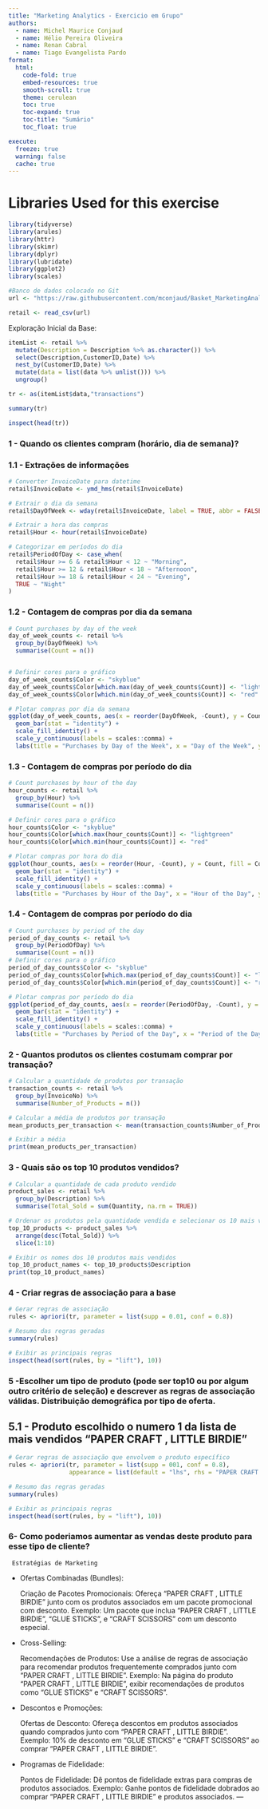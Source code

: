 ```yaml
---
title: "Marketing Analytics - Exercicio em Grupo"
authors:
  - name: Michel Maurice Conjaud
  - name: Hélio Pereira Oliveira
  - name: Renan Cabral
  - name: Tiago Evangelista Pardo
format:
  html:
    code-fold: true
    embed-resources: true
    smooth-scroll: true
    theme: cerulean
    toc: true
    toc-expand: true
    toc-title: "Sumário"
    toc_float: true

execute:
  freeze: true
  warning: false
  cache: true
---
```


# Libraries Used for this exercise

```r
library(tidyverse)
library(arules)
library(httr)
library(skimr)
library(dplyr)
library(lubridate)
library(ggplot2)
library(scales)
```



```r
#Banco de dados colocado no Git
url <- "https://raw.githubusercontent.com/mconjaud/Basket_MarketingAnalytics/main/retail.csv"

retail <- read_csv(url)
```

Exploração Inicial da Base:

```r
itemList <- retail %>%
  mutate(Description = Description %>% as.character()) %>% 
  select(Description,CustomerID,Date) %>% 
  nest_by(CustomerID,Date) %>% 
  mutate(data = list(data %>% unlist())) %>% 
  ungroup()

tr <- as(itemList$data,"transactions")

summary(tr)

inspect(head(tr))
```

### 1 - Quando os clientes compram (horário, dia de semana)?

### 1.1 - Extrações de informações

```r
# Converter InvoiceDate para datetime
retail$InvoiceDate <- ymd_hms(retail$InvoiceDate)

# Extrair o dia da semana
retail$DayOfWeek <- wday(retail$InvoiceDate, label = TRUE, abbr = FALSE)

# Extrair a hora das compras
retail$Hour <- hour(retail$InvoiceDate)

# Categorizar em períodos do dia
retail$PeriodOfDay <- case_when(
  retail$Hour >= 6 & retail$Hour < 12 ~ "Morning",
  retail$Hour >= 12 & retail$Hour < 18 ~ "Afternoon",
  retail$Hour >= 18 & retail$Hour < 24 ~ "Evening",
  TRUE ~ "Night"
)
```

### 1.2 - Contagem de compras por dia da semana

```r
# Count purchases by day of the week
day_of_week_counts <- retail %>%
  group_by(DayOfWeek) %>%
  summarise(Count = n())


# Definir cores para o gráfico
day_of_week_counts$Color <- "skyblue"
day_of_week_counts$Color[which.max(day_of_week_counts$Count)] <- "lightgreen"
day_of_week_counts$Color[which.min(day_of_week_counts$Count)] <- "red"

# Plotar compras por dia da semana
ggplot(day_of_week_counts, aes(x = reorder(DayOfWeek, -Count), y = Count, fill = Color)) +
  geom_bar(stat = "identity") +
  scale_fill_identity() +
  scale_y_continuous(labels = scales::comma) +
  labs(title = "Purchases by Day of the Week", x = "Day of the Week", y = "Number of Purchases (in thousands)")
```

### 1.3 - Contagem de compras por período do dia

```r
# Count purchases by hour of the day
hour_counts <- retail %>%
  group_by(Hour) %>%
  summarise(Count = n())

# Definir cores para o gráfico
hour_counts$Color <- "skyblue"
hour_counts$Color[which.max(hour_counts$Count)] <- "lightgreen"
hour_counts$Color[which.min(hour_counts$Count)] <- "red"

# Plotar compras por hora do dia
ggplot(hour_counts, aes(x = reorder(Hour, -Count), y = Count, fill = Color)) +
  geom_bar(stat = "identity") +
  scale_fill_identity() +
  scale_y_continuous(labels = scales::comma) +
  labs(title = "Purchases by Hour of the Day", x = "Hour of the Day", y = "Number of Purchases (in thousands)")


```

### 1.4 - Contagem de compras por período do dia

```r
# Count purchases by period of the day
period_of_day_counts <- retail %>%
  group_by(PeriodOfDay) %>%
  summarise(Count = n())
# Definir cores para o gráfico
period_of_day_counts$Color <- "skyblue"
period_of_day_counts$Color[which.max(period_of_day_counts$Count)] <- "lightgreen"
period_of_day_counts$Color[which.min(period_of_day_counts$Count)] <- "red"

# Plotar compras por período do dia
ggplot(period_of_day_counts, aes(x = reorder(PeriodOfDay, -Count), y = Count, fill = Color)) +
  geom_bar(stat = "identity") +
  scale_fill_identity() +
  scale_y_continuous(labels = scales::comma) +
  labs(title = "Purchases by Period of the Day", x = "Period of the Day", y = "Number of Purchases (in thousands)")

```

### 2 - Quantos produtos os clientes costumam comprar por transação?

```r
# Calcular a quantidade de produtos por transação
transaction_counts <- retail %>%
  group_by(InvoiceNo) %>%
  summarise(Number_of_Products = n())

# Calcular a média de produtos por transação
mean_products_per_transaction <- mean(transaction_counts$Number_of_Products)

# Exibir a média
print(mean_products_per_transaction)


```

### 3 - Quais são os top 10 produtos vendidos?

```r
# Calcular a quantidade de cada produto vendido
product_sales <- retail %>%
  group_by(Description) %>%
  summarise(Total_Sold = sum(Quantity, na.rm = TRUE))

# Ordenar os produtos pela quantidade vendida e selecionar os 10 mais vendidos
top_10_products <- product_sales %>%
  arrange(desc(Total_Sold)) %>%
  slice(1:10)

# Exibir os nomes dos 10 produtos mais vendidos
top_10_product_names <- top_10_products$Description
print(top_10_product_names)
```

### 4 - Criar regras de associação para a base

```r
# Gerar regras de associação
rules <- apriori(tr, parameter = list(supp = 0.01, conf = 0.8))

# Resumo das regras geradas
summary(rules)

# Exibir as principais regras
inspect(head(sort(rules, by = "lift"), 10))

```

### 5 -Escolher um tipo de produto (pode ser top10 ou por algum outro critério de seleção) e descrever as regras de associação válidas. Distribuição demográfica por tipo de oferta.

## 5.1 - Produto escolhido o numero 1 da lista de mais vendidos "PAPER CRAFT , LITTLE BIRDIE"

```r
# Gerar regras de associação que envolvem o produto específico
rules <- apriori(tr, parameter = list(supp = 001, conf = 0.8),
                 appearance = list(default = "lhs", rhs = "PAPER CRAFT , LITTLE BIRDIE"))

# Resumo das regras geradas
summary(rules)

# Exibir as principais regras
inspect(head(sort(rules, by = "lift"), 10))
```

### 6- Como poderiamos aumentar as vendas deste produto para esse tipo de cliente?


     Estratégias de Marketing
- Ofertas Combinadas (Bundles):

  Criação de Pacotes Promocionais: Ofereça "PAPER CRAFT , LITTLE BIRDIE" junto com os produtos associados em um pacote promocional com desconto.
  Exemplo: Um pacote que inclua "PAPER CRAFT , LITTLE BIRDIE", "GLUE STICKS", e "CRAFT SCISSORS" com um desconto especial.

- Cross-Selling:

  Recomendações de Produtos: Use a análise de regras de associação para recomendar produtos frequentemente comprados junto com "PAPER CRAFT , LITTLE BIRDIE".
  Exemplo: Na página do produto "PAPER CRAFT , LITTLE BIRDIE", exibir recomendações de produtos como "GLUE STICKS" e "CRAFT SCISSORS".

- Descontos e Promoções:

  Ofertas de Desconto: Ofereça descontos em produtos associados quando comprados junto com "PAPER CRAFT , LITTLE BIRDIE".
  Exemplo: 10% de desconto em "GLUE STICKS" e "CRAFT SCISSORS" ao comprar "PAPER CRAFT , LITTLE BIRDIE".

- Programas de Fidelidade:

  Pontos de Fidelidade: Dê pontos de fidelidade extras para compras de produtos associados.
  Exemplo: Ganhe pontos de fidelidade dobrados ao comprar "PAPER CRAFT , LITTLE BIRDIE" e produtos associados.
---
